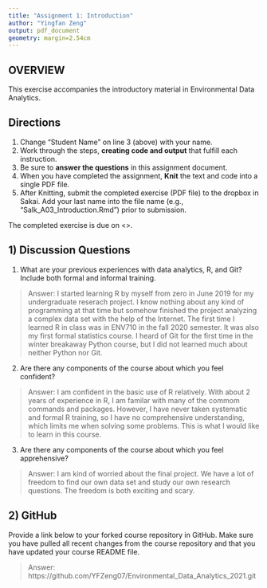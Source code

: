 ```yaml
---
title: "Assignment 1: Introduction"
author: "Yingfan Zeng"
output: pdf_document
geometry: margin=2.54cm
---
```


## OVERVIEW

This exercise accompanies the introductory material in Environmental Data Analytics. 

## Directions
1. Change "Student Name" on line 3 (above) with your name.
3. Work through the steps, **creating code and output** that fulfill each instruction.
4. Be sure to **answer the questions** in this assignment document.
6. When you have completed the assignment, **Knit** the text and code into a single PDF file.
8. After Knitting, submit the completed exercise (PDF file) to the dropbox in Sakai. Add your last name into the file name (e.g., "Salk_A03_Introduction.Rmd") prior to submission.

The completed exercise is due on <>.

## 1) Discussion Questions

1. What are your previous experiences with data analytics, R, and Git? Include both formal and informal training.

> Answer: I started learning R by myself from zero in June 2019 for my undergraduate reserach project. I know nothing about any kind of programming at that time but somehow finished the project analyzing a complex data set with the help of the Internet. The first time I learned R in class was in ENV710 in the fall 2020 semester. It was also my first formal statistics course. I heard of Git for the first time in the winter breakaway Python course, but I did not learned much about neither Python nor Git. 

2. Are there any components of the course about which you feel confident?

> Answer: I am confident in the basic use of R relatively. With about 2 years of experience in R, I am familar with many of the commom commands and packages. However, I have never taken systematic and formal R training, so I have no comprehensive understanding, which limits me when solving some problems. This is what I would like to learn in this course. 

3. Are there any components of the course about which you feel apprehensive?

> Answer: I am kind of worried about the final project. We have a lot of freedom to find our own data set and study our own research questions. The freedom is both exciting and scary. 

## 2) GitHub

Provide a link below to your forked course repository in GitHub. Make sure you have pulled all recent changes from the course repository  and that you have updated your course README file. 

> Answer: https://github.com/YFZeng07/Environmental_Data_Analytics_2021.git



